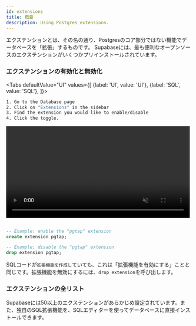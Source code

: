```yaml
---
id: extensions
title: 概要
description: Using Postgres extensions.
---
```

<!-- textlint-disable -->


<!-- textlint-enable -->


エクステンションとは、その名の通り、Postgresのコア部分ではない機能でデータベースを「拡張」するものです。
Supabaseには、最も便利なオープンソースのエクステンションがいくつかプリインストールされています。


### エクステンションの有効化と無効化

<!-- textlint-disable -->

<Tabs
defaultValue="UI"
values={[
  {label: 'UI', value: 'UI'},
  {label: 'SQL', value: 'SQL'},
]}>
<TabItem value="UI">

<!-- textlint-enable -->

```sh
1. Go to the Database page
2. Click on "Extensions" in the sidebar 
3. Find the extension you would like to enable/disable 
4. Click the toggle.
```


<video width="99%" muted playsInline controls={true}>
<source src="/docs/videos/toggle-extensions.mp4" type="video/mp4" muted playsInline />
</video>



</TabItem>
<TabItem value="SQL">

```sql 

-- Example: enable the "pgtap" extension 
create extension pgtap;

-- Example: disable the "pgtap" extension 
drop extension pgtap;

```

SQLコードが`拡張機能を作成し`ていても、これは「拡張機能を有効にする」ことと同じです。拡張機能を無効にするには、`drop extension`を呼び出します。

</TabItem>

</Tabs>


### エクステンションの全リスト

Supabaseには50以上のエクステンションがあらかじめ設定されています。また、独自のSQL拡張機能を、SQLエディターを使ってデータベースに直接インストールできます。

<ExtensionsComponent />
